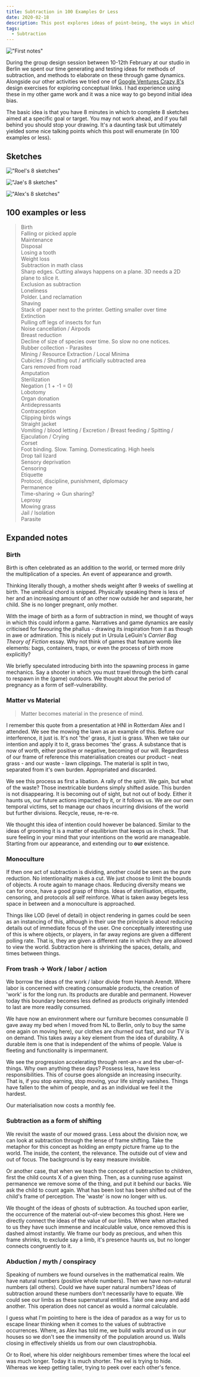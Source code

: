 ```yaml
---
title: Subtraction in 100 Examples Or Less
date: 2020-02-18
description: This post explores ideas of point-being, the ways in which values of immaterial work push us away from bodily realities and towards a pointed existence.
tags:
  - Subtraction
---
```


!["First notes"](./first_notes_flip.jpg)

During the group design session between 10-12th February at our studio in Berlin we spent our time generating and testing ideas for methods of subtraction, and methods to elaborate on these through game dynamics. Alongside our other activities we tried one of [Google Ventures Crazy 8's](https://designsprintkit.withgoogle.com/methodology/phase3-sketch/crazy-eights) design exercises for exploring conceptual links. I had experience using these in my other game work and it was a nice way to go beyond initial idea bias.

The basic idea is that you have 8 minutes in which to complete 8 sketches aimed at a specific goal or target. You may not work ahead, and if you fall behind you should stop your drawing. It's a daunting task but ultimately yielded some nice talking points which this post will enumerate (in 100 examples or less).

## Sketches


!["Roel's 8 sketches"](./roel_drawings_flip.jpg)

<FigureCaption text="Roel's 8 sketches" />

!["Jae's 8 sketches"](./jae_drawings_flip.jpg)

<FigureCaption text="Jae's 8 sketches" />

!["Alex's 8 sketches"](./alex_drawings_flip.jpg)

<FigureCaption text="Alex's 8 sketches" />

## 100 examples or less

> Birth  
> Falling or picked apple  
> Maintenance  
> Disposal  
> Losing a tooth  
> Weight loss  
> Subtraction in math class  
> Sharp edges. Cutting always happens on a plane. 3D needs a 2D plane to slice it.  
> Exclusion as subtraction  
> Loneliness  
> Polder. Land reclamation  
> Shaving  
> Stack of paper next to the printer. Getting smaller over time  
> Extinction  
> Pulling off legs of insects for fun  
> Noise cancellation / Airpods  
> Breast reduction  
> Decline of size of species over time. So slow no one notices.  
> Rubber collection - Parasites  
> Mining / Resource Extraction / Local Minima  
> Cubicles / Shutting out / artificially subtracted area  
> Cars removed from road  
> Amputation  
> Sterilization  
> Negation ( 1 + -1 = 0)  
> Lobotomy  
> Organ donation  
> Antidepressants  
> Contraception  
> Clipping birds wings  
> Straight jacket  
> Vomiting / blood letting / Excretion / Breast feeding / Spitting / Ejaculation / Crying  
> Corset  
> Foot binding. Slow. Taming. Domesticating. High heels  
> Drop tail lizard  
> Sensory deprivation  
> Censoring  
> Etiquette  
> Protocol, discipline, punishment, diplomacy  
> Permanence  
> Time-sharing -> Gun sharing?  
> Leprosy  
> Mowing grass  
> Jail / Isolation  
> Parasite

## Expanded notes

### Birth

Birth is often celebrated as an addition to the world, or termed more drily the multiplication of a species. An event of appearance and growth.

Thinking literally though, a mother sheds weight after 9 weeks of swelling at birth. The umbilical chord is snipped. Physically speaking there is less of her and an increasing amount of an other now outside her and separate, her child. She is no longer pregnant, only mother.

With the image of birth as a form of subtraction in mind, we thought of ways in which this could inform a game. Narratives and game dynamics are easily criticised for favouring the phallus - drawing its inspiration from it as though in awe or admiration. This is nicely put in Ursula LeGuin's *Carrier Bag Theory of Fiction* essay. Why not think of games that feature womb like elements: bags, containers, traps, or even the process of birth more explicitly?

We briefly speculated introducing birth into the spawning process in game mechanics. Say a shooter in which you must travel through the birth canal to respawn in the (game) outdoors. We thought about the period of pregnancy as a form of self-vulnerability.

### Matter vs Material

> Matter becomes material in the presence of mind.

I remember this quote from a presentation at HNI in Rotterdam Alex and I attended. We see the mowing the lawn as an example of this. Before our interference, it just is. It's not 'the' grass, it just is grass. When we take our intention and apply it to it, grass becomes 'the' grass. A substance that is now of worth, either positive or negative, becoming of our will. Regardless of our frame of reference this materialisation creates our product - neat grass - and our waste - lawn clippings. The material is split in two, separated from it's own burden. Appropriated and discarded.

We see this process as first a libation. A rally of the spirit. We gain, but what of the waste? Those inextricable burdens simply shifted aside. This burden is not disappearing. It is becoming out of sight, but not out of body. Either it haunts us, our future actions impacted by it, or it follows us. We are our own temporal victims, set to manage our chaos incurring divisions of the world but further divisions. Recycle, reuse, re-re-re.

We thought this idea of intention could however be balanced. Similar to the ideas of grooming it is a matter of equilibrium that keeps us in check. That sure feeling in your mind that your intentions on the world are manageable. Starting from our appearance, and extending our to **our** existence.

### Monoculture

If then one act of subtraction is dividing, another could be seen as the pure reduction. No intentionality makes a cut. We just choose to limit the bounds of objects. A route again to manage chaos. Reducing diversity means we can for once, have a good grasp of things. Ideas of sterilisation, etiquette, censoring, and protocols all self reinforce. What is taken away begets less space in between and a monoculture is approached.

Things like LOD (level of detail) in object rendering in games could be seen as an instancing of this, although in their use the principle is about reducing details out of immediate focus of the user. One conceptually interesting use of this is where objects, or players, in far away regions are given a different polling rate. That is, they are given a different rate in which they are allowed to view the world. Subtraction here is shrinking the spaces, details, and times between things.

### From trash -> Work / labor / action

We borrow the ideas of the work / labor divide from Hannah Arendt. Where labor is concerned with creating consumable products, the creation of 'work' is for the long run. Its products are durable and permanent. However today this boundary becomes less defined as products originally intended to last are more readily consumed.

We have now an environment where our furniture becomes consumable (I gave away my bed when I moved from NL to Berlin, only to buy the same one again on moving here), our clothes are churned out fast, and our TV is on demand. This takes away a key element from the idea of durability. A durable item is one that is independent of the whims of people. Value is fleeting and functionality is impermanent.

We see the progression accelerating through rent-an-x and the uber-of-things. Why own anything these days? Possess less, have less responsibilities. This of course goes alongside an increasing insecurity. That is, if you stop earning, stop moving, your life simply vanishes. Things have fallen to the whim of people, and as an individual we feel it the hardest.

Our materialisation now costs a monthly fee.

### Subtraction as a form of shifting

We revisit the waste of our mowed grass. Less about the division now, we can look at subtraction through the lense of frame shifting. Take the metaphor for this concept as holding an empty picture frame up to the world. The inside, the content, the relevance. The outside out of view and out of focus. The background is by easy measure invisible.

Or another case, that when we teach the concept of subtraction to children, first the child counts X of a given thing. Then, as a cunning ruse against permanence we remove some of the thing, and put it behind our backs. We ask the child to count again. What has been lost has been shifted out of the child's frame of perception. The 'waste' is now no longer with us.

We thought of the ideas of ghosts of subtraction. As touched upon earlier, the occurrence of the material out-of-view becomes this ghost. Here we directly connect the ideas of the value of our limbs. Where when attached to us they have such immense and incalculable value, once removed this is dashed almost instantly. We frame our body as precious, and when this frame shrinks, to exclude say a limb, it's presence haunts us, but no longer connects congruently to it.

### Abduction / myth / conspiracy

Speaking of numbers we found ourselves in the mathematical realm. We have natural numbers (positive whole numbers). Then we have non-natural numbers (all others). Could we have super natural numbers? Ideas of subtraction around these numbers don't necessarily have to equate. We could see our limbs as these supernatural entities. Take one away and add another. This operation does not cancel as would a normal calculable.

I guess what I'm pointing to here is the idea of paradox as a way for us to escape linear thinking when it comes to the values of subtractive occurrences. Where, as Alex has told me, we build walls around us in our houses so we don't see the immensity of the population around us. Walls closing in effectively shields us from our own claustrophobia.

Or to Roel, where his older neighbours remember times where the local eel was much longer. Today it is much shorter. The eel is trying to hide. Whereas we keep getting taller, trying to peek over each other's fence.
